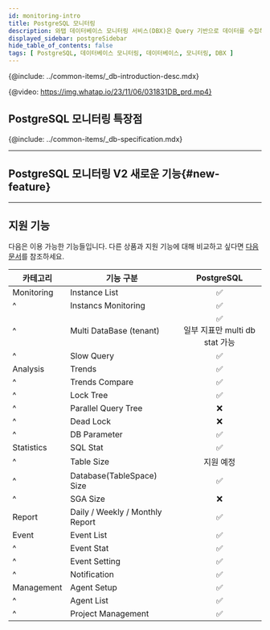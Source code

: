 ```yaml
---
id: monitoring-intro
title: PostgreSQL 모니터링
description: 와탭 데이터베이스 모니터링 서비스(DBX)은 Query 기반으로 데이터를 수집하여 성능 모니터링 서비스를 제공합니다.
displayed_sidebar: postgreSidebar
hide_table_of_contents: false
tags: [ PostgreSQL, 데이터베이스 모니터링, 데이터베이스, 모니터링, DBX ]
---
```



<Note product='PostgreSQL' link='../postgresql-v1/monitoring-intro' />

{@include: ../common-items/_db-introduction-desc.mdx} 

{@video: https://img.whatap.io/23/11/06/031831DB_prd.mp4}

## PostgreSQL 모니터링 특장점

<CommonCont />

{@include: ../common-items/_db-specification.mdx}

---

## PostgreSQL 모니터링 V2 새로운 기능{#new-feature}

<NewFeature product='PostgreSQL' ver='1.6.7' />

---

## 지원 기능

다음은 이용 가능한 기능들입니다. 다른 상품과 지원 기능에 대해 비교하고 싶다면 [다음 문서](../support-env#compare-db)를 참조하세요.

|카테고리|기능 구분|PostgreSQL|
|--|--|:-:|
|Monitoring|Instance List|<span class='emoji-ok'>✅</span>|
|^|Instancs Monitoring|<span class='emoji-ok'>✅</span>|
|^|Multi DataBase (tenant)|<span class='emoji-ok'>✅</span><br/>일부 지표만 multi db stat 가능|
|^|Slow Query|<span class='emoji-ok'>✅</span>|
|Analysis|Trends|<span class='emoji-ok'>✅</span>|
|^|Trends Compare|<span class='emoji-ok'>✅</span>|
|^|Lock Tree|<span class='emoji-ok'>✅</span>|
|^|Parallel Query Tree|<span class='emoji-no'>❌</span>|
|^|Dead Lock|<span class='emoji-no'>❌</span>|
|^|DB Parameter|<span class='emoji-ok'>✅</span>|
|Statistics|SQL Stat|<span class='emoji-ok'>✅</span>|
|^|Table Size|지원 예정|
|^|Database(TableSpace) Size|<span class='emoji-ok'>✅</span>|
|^|SGA Size|<span class='emoji-no'>❌</span>|
|Report|Daily / Weekly / Monthly Report|<span class='emoji-ok'>✅</span>|
|Event|Event List|<span class='emoji-ok'>✅</span>|
|^|Event Stat|<span class='emoji-ok'>✅</span>|
|^|Event Setting|<span class='emoji-ok'>✅</span>|
|^|Notification|<span class='emoji-ok'>✅</span>|
|Management|Agent Setup|<span class='emoji-ok'>✅</span>|
|^|Agent List|<span class='emoji-ok'>✅</span>|
|^|Project Management|<span class='emoji-ok'>✅</span>|